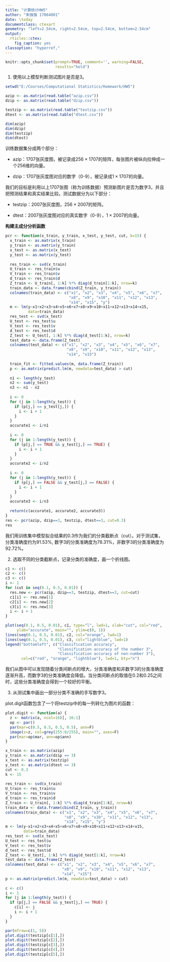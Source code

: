 ---
title: "计算统计HW5"
author: "朱强强 17064001"
date: \today
documentclass: ctexart
geometry: "left=2.54cm, right=2.54cm, top=2.54cm, bottom=2.54cm"
output:
  rticles::ctex:
    fig_caption: yes
classoption: "hyperref,"
---

```{r setup, include=FALSE}
knitr::opts_chunk$set(prompt=TRUE, comment='', warning=FALSE, 
                      results="hold")
```

1. 使用以上模型判断测试图片是否是3。

```{r}
setwd("E:/Courses/Computational Statistics/Homework/HW5")

azip <- as.matrix(read.table("azip.csv"))
dzip <- as.matrix(read.table("dzip.csv"))

testzip <- as.matrix(read.table("testzip.csv"))
dtest <- as.matrix(read.table("dtest.csv"))

dim(azip)
dim(dzip)
dim(testzip)
dim(dtest)
```

训练数据集分成两个部分：

- azip：1707张灰度图，被记录成$256 \times 1707$的矩阵，每张图片被纵向拉伸成一个256维的向量。

- dzip：1707张灰度图对应的数字（0-9），被记录成$1 \times 1707$的向量。

我们的目标是利用以上1707张图（称为训练数据）预测新图片是否为数字3，并且把预测结果和真实结果比较。测试数据分为以下部分：

- testzip：2007张灰度图，$256 \times 2007$的矩阵。

- dtest：2007张灰度图对应的真实数字（0-9），$1 \times 2007$的向量。

**构建主成分分析函数**

```{r}
pcr <- function(x_train, y_train, x_test, y_test, cut, k=15) {
  x_train <- as.matrix(x_train)
  y_train <- as.matrix(y_train)
  x_test <- as.matrix(x_test)
  y_test <- as.matrix(y_test)
  
  res_train <- svd(x_train)
  U_train <- res_train$u
  V_train <- res_train$v
  d_train <- res_train$d
  Z_train <- U_train[, 1:k] %*% diag(d_train[1:k], nrow=k)
  train_data <- data.frame(cbind(Z_train, y_train))
  colnames(train_data) <- c("x1", "x2", "x3", "x4", "x5", "x6", "x7", 
                            "x8", "x9", "x10", "x11", "x12", "x13",
                            "x14", "x15", "y")
  m <- lm(y~x1+x2+x3+x4+x5+x6+x7+x8+x9+x10+x11+x12+x13+x14+x15,
          data=train_data)
  res_test <- svd(x_test)
  U_test <- res_test$u
  V_test <- res_test$v
  d_test <- res_test$d
  Z_test <- U_test[, 1:k] %*% diag(d_test[1:k], nrow=k)
  test_data <- data.frame(Z_test)
  colnames(test_data) <- c("x1", "x2", "x3", "x4", "x5", "x6", "x7", 
                           "x8", "x9", "x10", "x11", "x12", "x13",
                           "x14", "x15")
  
  train_fit <- fitted.values(m, data.frame(Z_train))
  p <- as.matrix(predict.lm(m, newdata=test_data) > cut)
  
  n1 <- length(y_test)
  n2 <- sum(y_test)
  n3 <- n1 - n2
  
  i <- 0
  for (j in 1:length(y_test)) {
    if (p[j,] == y_test[j,]) {
      i <- i + 1
    }
  }
  accurate1 <- i/n1
  
  i <- 0
  for (j in 1:length(y_test)) {
    if (p[j,] == TRUE && y_test[j,] == TRUE) {
      i <- i + 1
    }
  }
  accurate2 <- i/n2
  
  i <- 0
  for (j in 1:length(y_test)) {
    if (p[j,] == FALSE && y_test[j,] == FALSE) {
      i <- i + 1
    }
  }
  accurate3 <- i/n3
  
  return(c(accurate1, accurate2, accurate3))
}
res <- pcr(azip, dzip==3, testzip, dtest==3, cut=0.3)
res
```

我们用训练集中模型拟合结果的0.3作为我们的分类截断点（cut）。对于测试集，分类准确度约为91.53\%, 数字3的分类准确度为78.31\%，非数字3的分类准确度为92.72\%。

2. 选取不同的分类截断点，记录分类的准确度，画一个折线图。

```{r}
c1 <- c()
c2 <- c()
c3 <- c()
i <- 1
for (cut in seq(0.1, 0.5, 0.01)) {
  res.new <- pcr(azip, dzip==3, testzip, dtest==3, cut=cut)
  c1[i] <- res.new[1]
  c2[i] <- res.new[2]
  c3[i] <- res.new[3]
  i <- i + 1
}

plot(seq(0.1, 0.5, 0.01), c1, type="l", lwd=1, xlab="cut", col="red",
     ylab="accurate", main="", ylim=c(0, 1))
lines(seq(0.1, 0.5, 0.01), c2, col="orange", lwd=1)
lines(seq(0.1, 0.5, 0.01), c3, col="lightblue", lwd=1)
legend("bottomleft", c("Classification accuracy", 
                       "Classification accuracy of the number 3",
                       "Classification accuracy of non-number 3"),
       col=c("red", "orange", "lightblue"), lwd=1, bty="n")
```

我们从图中可以发现随着分类间断点的增大，分类准确度和非数字3的分类准确度逐渐升高，而数字3的分类准确度会降低。当分类间断点的取值在0.2和0.25之间时，这些分类准确度会得到一个较好的平衡。

3. 从测试集中画出一部分分类不准确的手写数字3。

plot.digit函数包含了一个将testzip中的每一列转化为图片的函数：

```{r}
plot.digit <- function(a) {
  z <- matrix(a, ncol=16)[, 16:1]
  op <- par()
  par(mar=c(0.5, 0.5, 0.5, 0.5), ann=F)
  image(z=z, col=grey(255:0/255), main="", axes=F)
  par(mar=op$mar, ann=op$ann)
}

x_train <- as.matrix(azip)
y_train <- as.matrix(dzip == 3)
x_test <- as.matrix(testzip)
y_test <- as.matrix(dtest == 3)
cut <- 0.3
k <- 15
  
res_train <- svd(x_train)
U_train <- res_train$u
V_train <- res_train$v
d_train <- res_train$d
Z_train <- U_train[, 1:k] %*% diag(d_train[1:k], nrow=k)
train_data <- data.frame(cbind(Z_train, y_train))
colnames(train_data) <- c("x1", "x2", "x3", "x4", "x5", "x6", "x7", 
                          "x8", "x9", "x10", "x11", "x12", "x13",
                          "x14", "x15", "y")
m <- lm(y~x1+x2+x3+x4+x5+x6+x7+x8+x9+x10+x11+x12+x13+x14+x15,
        data=train_data)
res_test <- svd(x_test)
U_test <- res_test$u
V_test <- res_test$v
d_test <- res_test$d
Z_test <- U_test[, 1:k] %*% diag(d_test[1:k], nrow=k)
test_data <- data.frame(Z_test)
colnames(test_data) <- c("x1", "x2", "x3", "x4", "x5", "x6", "x7", 
                         "x8", "x9", "x10", "x11", "x12", "x13",
                         "x14", "x15")
p <- as.matrix(predict.lm(m, newdata=test_data) > cut)
  
c <- c()
i <- 1
for (j in 1:length(y_test)) {
  if (p[j,] == FALSE && y_test[j,] == TRUE) {
    c[i] <- j
    i <- i + 1
  }
}

par(mfrow=c(1, 5))
plot.digit(testzip[c[1],])
plot.digit(testzip[c[2],])
plot.digit(testzip[c[3],])
plot.digit(testzip[c[4],])
plot.digit(testzip[c[5],])
```
